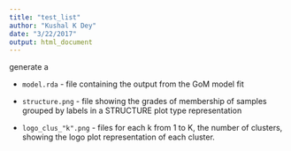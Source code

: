 ```yaml
---
title: "test_list"
author: "Kushal K Dey"
date: "3/22/2017"
output: html_document
---
```


generate a

- `model.rda` - file containing the output from the GoM model fit 

- `structure.png` - file showing the grades of membership of samples grouped by labels in a STRUCTURE plot type representation

- `logo_clus_"k".png` - files for each k from 1 to K, the number of clusters, showing the logo
plot representation of each cluster.


